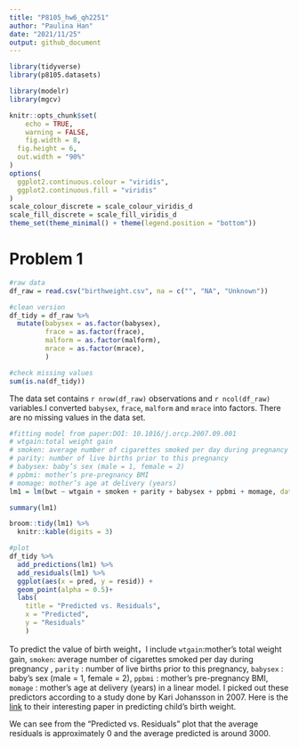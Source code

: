 ```yaml
---
title: "P8105_hw6_qh2251"
author: "Paulina Han"
date: "2021/11/25"
output: github_document
---
```


```r
library(tidyverse)
library(p8105.datasets)

library(modelr)
library(mgcv)

knitr::opts_chunk$set(
	echo = TRUE,
	warning = FALSE,
	fig.width = 8, 
  fig.height = 6,
  out.width = "90%"
)
options(
  ggplot2.continuous.colour = "viridis",
  ggplot2.continuous.fill = "viridis"
)
scale_colour_discrete = scale_colour_viridis_d
scale_fill_discrete = scale_fill_viridis_d
theme_set(theme_minimal() + theme(legend.position = "bottom"))
```

# Problem 1

```r
#raw data
df_raw = read.csv("birthweight.csv", na = c("", "NA", "Unknown"))

#clean version
df_tidy = df_raw %>% 
  mutate(babysex = as.factor(babysex),
         frace = as.factor(frace),
         malform = as.factor(malform),
         mrace = as.factor(mrace),
         ) 

#check missing values  
sum(is.na(df_tidy))

```

The data set contains `r nrow(df_raw)` observations and `r ncol(df_raw)` variables.I converted `babysex`, `frace`, `malform` and `mrace` into factors. There are no missing values in the data set.


```r
#fitting model from paper:DOI: 10.1016/j.orcp.2007.09.001
# wtgain:total weight gain
# smoken: average number of cigarettes smoked per day during pregnancy
# parity: number of live births prior to this pregnancy
# babysex: baby’s sex (male = 1, female = 2)
# ppbmi: mother’s pre-pregnancy BMI
# momage: mother’s age at delivery (years)
lm1 = lm(bwt ~ wtgain + smoken + parity + babysex + ppbmi + momage, data = df_tidy)

summary(lm1)

broom::tidy(lm1) %>% 
  knitr::kable(digits = 3)

#plot 
df_tidy %>% 
  add_predictions(lm1) %>% 
  add_residuals(lm1) %>% 
  ggplot(aes(x = pred, y = resid)) + 
  geom_point(alpha = 0.5)+
  labs(
    title = "Predicted vs. Residuals",
    x = "Predicted",
    y = "Residuals"
    ) 
```

To predict the value of birth weight，I include `wtgain`:mother's total weight gain, `smoken`: average number of cigarettes smoked per day during pregnancy , `parity` : number of live births prior to this pregnancy, `babysex` : baby’s sex (male = 1, female = 2), `ppbmi` : mother’s pre-pregnancy BMI, `momage` : mother’s age at delivery (years) in a linear model. I picked out these predictors according to a study done by Kari Johansson in 2007. Here is the [link](https://www.sciencedirect.com/science/article/pii/S1871403X07000622?via%3Dihub) to their interesting paper in predicting child's birth weight.

We can see from the "Predicted vs. Residuals" plot that the average residuals is approximately 0 and the average predicted is around 3000.